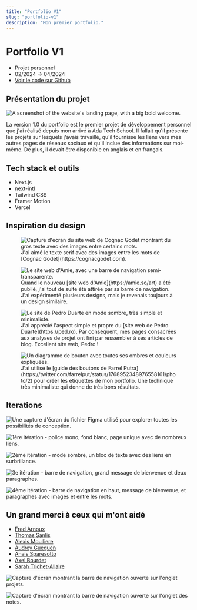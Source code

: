 ```yaml
---
title: "Portfolio V1"
slug: "portfolio-v1"
description: "Mon premier portfolio."
---
```


# Portfolio V1

- Projet personnel
- 02/2024 -> 04/2024
- [Voir le code sur Github](https://github.com/lemathurin/portfolio/tree/v1)

## Présentation du projet

<img
  src="https://5q44w9bzpv.ufs.sh/f/vqzvWuhpJmwXXGT3V6tgs8zZdmwB31rtVQfjMYHnJCTbkAFD"
  alt="A screenshot of the website's landing page, with a big bold welcome."
/>

La version 1.0 du portfolio est le premier projet de développement personnel que j'ai réalisé depuis mon arrivé à Ada Tech School. Il fallait qu'il présente les projets sur lesquels j'avais travaillé, qu'il fournisse les liens vers mes autres pages de réseaux sociaux et qu'il inclue des informations sur moi-même. De plus, il devait être disponible en anglais et en français.

## Tech stack et outils

- Next.js
- next-intl
- Tailwind CSS
- Framer Motion
- Vercel

## Inspiration du design

<figure>
  <img
    src="https://5q44w9bzpv.ufs.sh/f/vqzvWuhpJmwXNaNka1PV9aX7GKwfgvtTzMLsJeBUjynFP40u"
    alt="Capture d'écran du site web de Cognac Godet montrant du gros texte avec des images entre certains mots."
  />
  <figcaption>
    J'ai aimé le texte serif avec des images entre les mots de [Cognac
    Godet](https://cognacgodet.com).
  </figcaption>
</figure>

<figure>
  <img
    src="https://5q44w9bzpv.ufs.sh/f/vqzvWuhpJmwXSTbezC8Wfbl01CeIMUcRpEmhQG4jYasznHtF"
    alt="Le site web d'Amie, avec une barre de navigation semi-transparente."
  />
  <figcaption>
    Quand le nouveau [site web d'Amie](https://amie.so/art) a été publié, j'ai
    tout de suite été attirée par sa barre de navigation. J'ai expérimenté
    plusieurs designs, mais je revenais toujours à un design similaire.
  </figcaption>
</figure>

<figure>
  <img
    src="https://5q44w9bzpv.ufs.sh/f/vqzvWuhpJmwX5EK9xD6TtcdGu2sI9C7yblXkPZFSViHm6rvT"
    alt="Le site de Pedro Duarte en mode sombre, très simple et minimaliste."
  />
  <figcaption>
    J'ai apprécié l'aspect simple et propre du [site web de Pedro
    Duarte](https://ped.ro). Par conséquent, mes pages consacrées aux analyses
    de projet ont fini par ressembler à ses articles de blog. Excellent site
    web, Pedro !
  </figcaption>
</figure>

<figure>
  <img
    src="https://5q44w9bzpv.ufs.sh/f/vqzvWuhpJmwXqOnHkkpzH4LXy51GktTuheFlUAwcv2VgQarK"
    alt="Un diagramme de bouton avec toutes ses ombres et couleurs expliquées."
  />
  <figcaption>
    J'ai utilisé le [guide des boutons de Farrel
    Putra](https://twitter.com/farrelput/status/1768952348976558161/photo/2)
    pour créer les étiquettes de mon portfolio. Une technique très minimaliste
    qui donne de très bons résultats.
  </figcaption>
</figure>

## Iterations

<img
  src="https://5q44w9bzpv.ufs.sh/f/vqzvWuhpJmwXNMwomyPV9aX7GKwfgvtTzMLsJeBUjynFP40u"
  alt="Une capture d'écran du fichier Figma utilisé pour explorer toutes les possibilités de conception."
/>

<img
  src="https://5q44w9bzpv.ufs.sh/f/vqzvWuhpJmwX2GSHOZjab2JnoGdL156AWIvsmt0jQPpKyFz8"
  alt="1ère itération - police mono, fond blanc, page unique avec de nombreux liens."
/>

<img
  src="https://5q44w9bzpv.ufs.sh/f/vqzvWuhpJmwXJJ0LUt1nGRHqvcgpfS0e7yN8ktYUhAQFDzrO"
  alt="2ème itération - mode sombre, un bloc de texte avec des liens en surbrillance."
/>

<img
  src="https://5q44w9bzpv.ufs.sh/f/vqzvWuhpJmwXNJb9nhPV9aX7GKwfgvtTzMLsJeBUjynFP40u"
  alt="3e itération - barre de navigation, grand message de bienvenue et deux paragraphes."
/>

<img
  src="https://5q44w9bzpv.ufs.sh/f/vqzvWuhpJmwXV5A2yDXW2IYZeJEMPLR5VcHjlGStDmU1vKni"
  alt="4ème itération - barre de navigation en haut, message de bienvenue, et paragraphes avec images et entre les mots."
/>

## Un grand merci à ceux qui m'ont aidé

- [Fred Arnoux](https://www.linkedin.com/in/farnoux/)
- [Thomas Sanlis](https://twitter.com/T_Zahil)
- [Alexis Moulliere](https://github.com/realalexis)
- [Audrey Gueguen](https://github.com/AudreyGgn)
- [Anais Sparesotto](https://fr.linkedin.com/in/anais-sparesotto)
- [Axel Bourdet](https://thedreampunk.com/en/)
- [Sarah Trichet-Allaire](https://mastodon.cloud/@Sarah_Trichet_Allaire)

<img
  src="https://5q44w9bzpv.ufs.sh/f/vqzvWuhpJmwX2knYmTjab2JnoGdL156AWIvsmt0jQPpKyFz8"
  alt="Capture d'écran montrant la barre de navigation ouverte sur l'onglet projets."
/>

<img
  src="https://5q44w9bzpv.ufs.sh/f/vqzvWuhpJmwXClpXc3UN4nf7yrSBlbuPZFEswqdUCpk3ochN"
  alt="Capture d'écran montrant la barre de navigation ouverte sur l'onglet des notes."
/>
